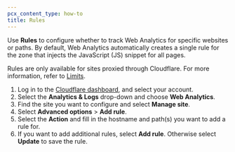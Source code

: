 ```yaml
---
pcx_content_type: how-to
title: Rules
---
```



Use **Rules** to configure whether to track Web Analytics for specific websites or paths. By default, Web Analytics automatically creates a single rule for the zone that injects the JavaScript (JS) snippet for all pages.

Rules are only available for sites proxied through Cloudflare. For more information, refer to [Limits](/web-analytics/limits/).

1. Log in to the [Cloudflare dashboard](https://dash.cloudflare.com/login), and select your account.
2. Select the **Analytics & Logs** drop-down and choose **Web Analytics**.
3. Find the site you want to configure and select **Manage site**.
4. Select **Advanced options** > **Add rule**.
5. Select the **Action** and fill in the hostname and path(s) you want to add a rule for.
6. If you want to add additional rules, select **Add rule**. Otherwise select **Update** to save the rule.

<Render file="configuration-rule-wins-over-rum-rule" product="rules" />
